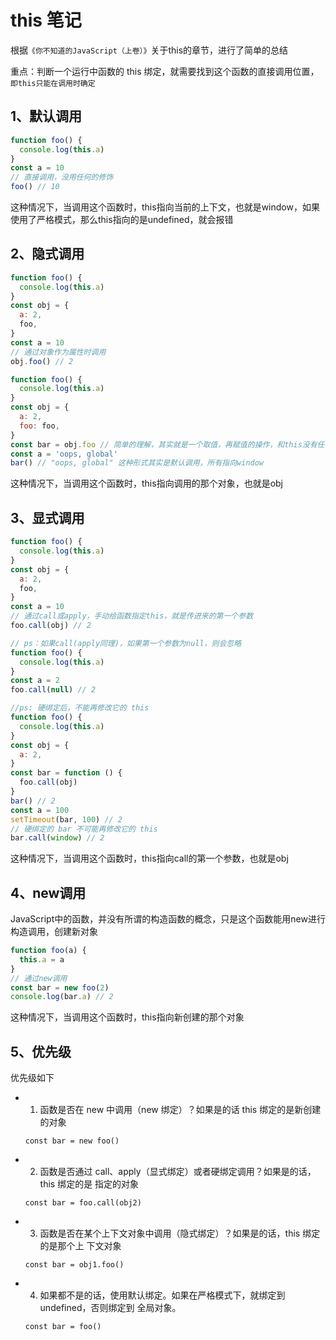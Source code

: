# this 笔记

根据`《你不知道的JavaScript（上卷）》`关于this的章节，进行了简单的总结

重点：判断一个运行中函数的 this 绑定，就需要找到这个函数的直接调用位置，`即this只能在调用时确定`

## 1、默认调用

```js
function foo() {
  console.log(this.a)
}
const a = 10
// 直接调用，没用任何的修饰
foo() // 10
```

这种情况下，当调用这个函数时，this指向当前的上下文，也就是window，如果使用了严格模式，那么this指向的是undefined，就会报错

## 2、隐式调用

```js
function foo() {
  console.log(this.a)
}
const obj = {
  a: 2,
  foo,
}
const a = 10
// 通过对象作为属性时调用
obj.foo() // 2
```

```js
function foo() {
  console.log(this.a)
}
const obj = {
  a: 2,
  foo: foo,
}
const bar = obj.foo // 简单的理解，其实就是一个取值，再赋值的操作，和this没有任何关系
const a = 'oops, global'
bar() // "oops, global" 这种形式其实是默认调用，所有指向window
```

这种情况下，当调用这个函数时，this指向调用的那个对象，也就是obj

## 3、显式调用

```js
function foo() {
  console.log(this.a)
}
const obj = {
  a: 2,
  foo,
}
const a = 10
// 通过call或apply，手动给函数指定this，就是传进来的第一个参数
foo.call(obj) // 2
```

```js
// ps：如果call(apply同理)，如果第一个参数为null，则会忽略
function foo() {
  console.log(this.a)
}
const a = 2
foo.call(null) // 2
```

```js
//ps: 硬绑定后，不能再修改它的 this
function foo() {
  console.log(this.a)
}
const obj = {
  a: 2,
}
const bar = function () {
  foo.call(obj)
}
bar() // 2
const a = 100
setTimeout(bar, 100) // 2
// 硬绑定的 bar 不可能再修改它的 this
bar.call(window) // 2
```

这种情况下，当调用这个函数时，this指向call的第一个参数，也就是obj

## 4、new调用

JavaScript中的函数，并没有所谓的构造函数的概念，只是这个函数能用new进行构造调用，创建新对象

```js
function foo(a) {
  this.a = a
}
// 通过new调用
const bar = new foo(2)
console.log(bar.a) // 2
```

这种情况下，当调用这个函数时，this指向新创建的那个对象

## 5、优先级

优先级如下

- 1. 函数是否在 new 中调用（new 绑定）？如果是的话 this 绑定的是新创建的对象

  `const bar = new foo()`

- 2. 函数是否通过 call、apply（显式绑定）或者硬绑定调用？如果是的话，this 绑定的是
     指定的对象

  `const bar = foo.call(obj2)`

- 3. 函数是否在某个上下文对象中调用（隐式绑定）？如果是的话，this 绑定的是那个上
     下文对象

  `const bar = obj1.foo()`

- 4. 如果都不是的话，使用默认绑定。如果在严格模式下，就绑定到 undefined，否则绑定到
     全局对象。

  `const bar = foo()`
